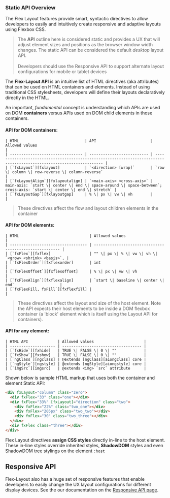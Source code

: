 
<Meta title="主题/Layout 布局/静态 API" id="static" />

### Static API Overview

The Flex Layout features provide smart, syntactic directives to allow developers to easily and intuitively create
responsive and adaptive layouts using Flexbox CSS.

> The **API** outline here is considered static and provides a UX that will adjust element sizes and positions as the
> browser window width changes. The static API can be considered the default _desktop_ layout API. <br/> <br/> Developers
> should use the Responsive API to support alternate layout configurations for mobile or tablet devices

The **Flex-Layout API** is an intuitive list of HTML directives (aka attributes) that can be used on HTML containers
and elements. Instead of using traditional CSS stylesheets, developers will define their layouts declaratively directly
in the HTML.

An important, _fundamental_ concept is understanding which APIs are used on DOM **containers** versus APIs used on DOM
child elements in those containers.

#### API for DOM containers:

```
| HTML                             | API                        | Allowed values                                                                                                        |
| -------------------------------- | -------------------------- | --------------------------------------------------------------------------------------------------------------------- |
| [`fxLayout`][fxlayout]           | `<direction> [wrap]`       | `row \| column \| row-reverse \| column-reverse`                                                                      |
| [`fxLayoutAlign`][fxlayoutalign] | `<main-axis> <cross-axis>` | main-axis: `start \| center \| end \| space-around \| space-between`; cross-axis: `start \| center \| end \| stretch` |
| [`fxLayoutGap`][fxlayoutgap]     | % \| px \| vw \| vh        |                                                                                                                       |
```

> These directives affect the flow and layout children elements in the container

#### API for DOM elements:

```
| HTML                               | Allowed values                                          |
| ---------------------------------- | ------------------------------------------------------- |
| [`fxFlex`][fxflex]                 | "" \| px \| % \| vw \| vh \| `<grow> <shrink> <basis>`, |
| [`fxFlexOrder`][fxflexorder]       | int                                                     |
| [`fxFlexOffset`][fxflexoffset]     | % \| px \| vw \| vh                                     |
| [`fxFlexAlign`][fxflexalign]       | `start \| baseline \| center \| end`                    |
| [`fxFlexFill, fxFill`][fxflexfill] |                                                         |
```

> These directives affect the layout and size of the host element. Note the API expects their host elements to be
> inside a DOM flexbox container (a 'block' element which is itself using the Layout API for containers).

#### API for any element:

```
| HTML API             | Allowed values                      |
| -------------------- | ----------------------------------- |
| [`fxHide`][fxhide]   | TRUE \| FALSE \| 0 \| ""            |
| [`fxShow`][fxshow]   | TRUE \| FALSE \| 0 \| ""            |
| [`ngClass`][ngclass] | @extends [ngClass][aiongclass] core |
| [`ngStyle`][ngstyle] | @extends [ngStyle][aiongstyle] core |
| [`imgSrc`][imgsrc]   | @extends <img> `src` attribute      |
```

Shown below is sample HTML markup that uses both the container and element Static API:

```html
<div fxLayout="column" class="zero">
  <div fxFlex="33" class="one"></div>
  <div fxFlex="33%" [fxLayout]="direction" class="two">
    <div fxFlex="22%" class="two_one"></div>
    <div fxFlex="205px" class="two_two"></div>
    <div fxFlex="30" class="two_three"></div>
  </div>
  <div fxFlex class="three"></div>
</div>
```

Flex Layout directives **assign CSS styles** directly in-line to the host element. These in-line styles override
inherited styles, **ShadowDOM** styles and even ShadowDOM tree stylings on the element `:host`

## Responsive API

Flex-Layout also has a huge set of responsive features that enable developers to easily change the UX layout
configurations for different display devices. See the our documentation on the [Responsive API page][responsive].

[fxlayout]: https://github.com/angular/flex-layout/wiki/fxLayout-API
[fxlayoutalign]: https://github.com/angular/flex-layout/wiki/fxLayoutAlign-API
[fxlayoutgap]: https://github.com/angular/flex-layout/wiki/fxLayoutGap-API
[fxflex]: https://github.com/angular/flex-layout/wiki/fxFlex-API
[fxflexorder]: https://github.com/angular/flex-layout/wiki/fxFlexOrder-API
[fxflexoffset]: https://github.com/angular/flex-layout/wiki/fxFlexOffset-API
[fxflexalign]: https://github.com/angular/flex-layout/wiki/fxFlexAlign-API
[fxflexfill]: https://github.com/angular/flex-layout/wiki/fxFlexFill-API
[fxhide]: https://github.com/angular/flex-layout/wiki/fxHide-API
[fxshow]: https://github.com/angular/flex-layout/wiki/fxShow-API
[ngclass]: https://github.com/angular/flex-layout/wiki/ngClass-API
[ngstyle]: https://github.com/angular/flex-layout/wiki/ngStyle-API
[aiongclass]: https://angular.io/api/common/NgClass
[aiongstyle]: https://angular.io/api/common/NgStyle
[responsive]: https://github.com/angular/flex-layout/wiki/Responsive-API
[imgsrc]: https://github.com/angular/flex-layout/wiki/imgSrc-API
